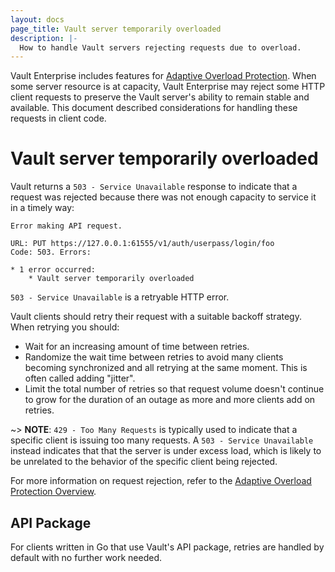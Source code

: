 ```yaml
---
layout: docs
page_title: Vault server temporarily overloaded
description: |-
  How to handle Vault servers rejecting requests due to overload.
---
```


Vault Enterprise includes features for [Adaptive Overload
Protection](/vault/docs/concepts/adaptive-overload-protection). When some server
resource is at capacity, Vault Enterprise may reject some HTTP client requests
to preserve the Vault server's ability to remain stable and available. This
document described considerations for handling these requests in client code.

# Vault server temporarily overloaded

Vault returns a `503 - Service Unavailable` response to indicate that a request
was rejected because there was not enough capacity to service it in a timely way:

```
Error making API request.

URL: PUT https://127.0.0.1:61555/v1/auth/userpass/login/foo
Code: 503. Errors:

* 1 error occurred:
	* Vault server temporarily overloaded
```

`503 - Service Unavailable` is a retryable HTTP error.

Vault clients should retry their request with a suitable backoff strategy.
When retrying you should:
 * Wait for an increasing amount of time between retries.
 * Randomize the wait time between retries to avoid many clients becoming
   synchronized and all retrying at the same moment. This is often called
   adding "jitter".
 * Limit the total number of retries so that request volume doesn't continue to
   grow for the duration of an outage as more and more clients add on retries.

~> **NOTE**:  `429 - Too Many Requests` is typically used to indicate that a
specific client is issuing too many requests. A `503 - Service Unavailable`
instead indicates that that the server is under excess load, which is likely to
be unrelated to the behavior of the specific client being rejected.

For more information on request rejection, refer to the [Adaptive Overload
Protection Overview](/vault/docs/concepts/adaptive-overload-protection).

## API Package

For clients written in Go that use Vault's API package, retries are handled by
default with no further work needed.
